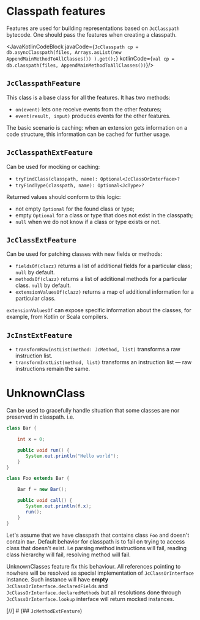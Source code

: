 
# Classpath features

Features are used for building representations based on `JcClasspath` bytecode. One should pass the features
when creating a classpath.

<JavaKotlinCodeBlock javaCode={`
    JcClasspath cp = db.asyncClasspath(files,
        Arrays.asList(new AppendMainMethodToAllClasses())
    ).get();
`} kotlinCode={`
    val cp = db.classpath(files, AppendMainMethodToAllClasses())
`}/>

## `JcClasspathFeature`

This class is a base class for all the features. It has two methods:
- `on(event)` lets one receive events from the other features;
- `event(result, input)` produces events for the other features.

The basic scenario is caching: when an extension gets information on a code structure, this information can be
cached for further usage.

## `JcClasspathExtFeature`

Can be used for mocking or caching:
- `tryFindClass(classpath, name): Optional<JcClassOrInterface>?`
- `tryFindType(classpath, name): Optional<JcType>?`

Returned values should conform to this logic:
- not empty `Optional` for the found class or type;
- empty `Optional` for a class or type that does not exist in the classpath;
- `null` when we do not know if a class or type exists or not.

## `JcClassExtFeature`

Can be used for patching classes with new fields or methods:
- `fieldsOf(clazz)` returns a list of additional fields for a particular class; `null` by default.
- `methodsOf(clazz)` returns a list of additional methods for a particular class. `null` by default.
- `extensionValuesOf(clazz)` returns a map of additional information for a particular class.

`extensionValuesOf` can expose specific information about the classes, for example, from Kotlin or Scala compilers.

## `JcInstExtFeature`

- `transformRawInstList(method: JcMethod, list)` transforms a raw instruction list.
- `transformInstList(method, list)` transforms an instruction list — raw instructions remain the same.

# UnknownClass

Can be used to gracefully handle situation that some classes are nor preserved in classpath. i.e.

```java
class Bar {

    int x = 0;

    public void run() {
       System.out.println("Hello world");
    }
}

class Foo extends Bar {

    Bar f = new Bar();

    public void call() {
       System.out.println(f.x);
       run();
    }
}
  ```

Let's assume that we have classpath that contains class `Foo` and doesn't contain `Bar`. Default behavior for
classpath is to fail on trying to access class that doesn't exist. i.e parsing method instructions will fail, reading
class hierarchy will fail, resolving method will fail.

UnknownClasses feature fix this behaviour. All references pointing to nowhere will be resolved as special implementation
of `JcClassOrInterface` instance. Such instance will have **empty** `JcClassOrInterface.declaredFields` and
`JcClassOrInterface.declaredMethods` but all resolutions done through `JcClassOrInterface.lookup` interface will return
mocked instances.

[//]  # (## `JcMethodExtFeature`)
